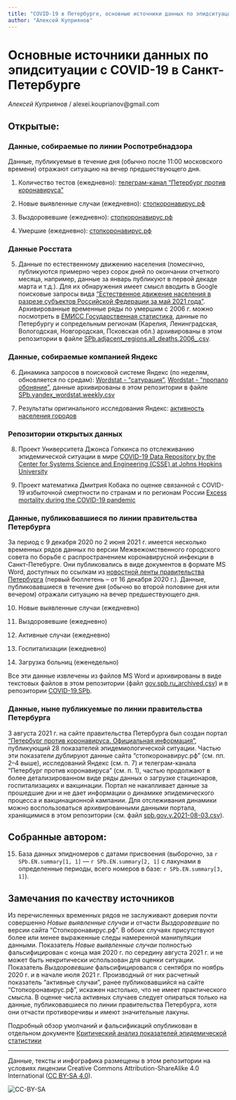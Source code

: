 ```yaml
---
title: "COVID-19 в Петербурге, основные источники данных по эпидситуации"
author: "Алексей Куприянов"
---
```


# Основные источники данных по эпидситуации c COVID-19 в Санкт-Петербурге

*Алексей Куприянов* / alexei.kouprianov@gmail.com

## Открытые:

### Данные, собираемые по линии Роспотребнадзора

Данные, публикуемые в течение дня (обычно после 11:00 московского времени) отражают ситуацию на вечер предшествующего дня.

(1) Количество тестов (ежедневно): [телеграм-канал "Петербург против коронавируса"](https://t.me/koronavirusspb)

(2) Новые выявленные случаи (ежедневно): [стопкоронавирус.рф](https://стопкоронавирус.рф/information/)

(3) Выздоровевшие (ежедневно): [стопкоронавирус.рф](https://стопкоронавирус.рф/information/)

(4) Умершие (ежедневно): [стопкоронавирус.рф](https://стопкоронавирус.рф/information/)

### Данные Росстата

(5) Данные по естественному движению населения (помесячно, публикуются примерно через сорок дней по окончании отчетного месяца, например, данные за январь публикуют в первой декаде марта и т.д.). Для их обнаружения имеет смысл вводить в Google поисковые запросы вида ["Естественное движение населения в разрезе субъектов Российской Федерации за май 2021 года"](https://www.google.com/search?channel=fs&q=%D0%95%D1%81%D1%82%D0%B5%D1%81%D1%82%D0%B2%D0%B5%D0%BD%D0%BD%D0%BE%D0%B5+%D0%B4%D0%B2%D0%B8%D0%B6%D0%B5%D0%BD%D0%B8%D0%B5+%D0%BD%D0%B0%D1%81%D0%B5%D0%BB%D0%B5%D0%BD%D0%B8%D1%8F+%D0%B2+%D1%80%D0%B0%D0%B7%D1%80%D0%B5%D0%B7%D0%B5+%D1%81%D1%83%D0%B1%D1%8A%D0%B5%D0%BA%D1%82%D0%BE%D0%B2+%D0%A0%D0%BE%D1%81%D1%81%D0%B8%D0%B9%D1%81%D0%BA%D0%BE%D0%B9+%D0%A4%D0%B5%D0%B4%D0%B5%D1%80%D0%B0%D1%86%D0%B8%D0%B8+%D0%B7%D0%B0+%D0%BC%D0%B0%D0%B9+2021+%D0%B3%D0%BE%D0%B4%D0%B0). Архивированные временные ряды по умершим с 2006 г. можно посмотреть в [ЕМИСС Государственная статистика](https://www.fedstat.ru/indicator/33556), данные по Петербургу и сопредельным регионам (Карелия, Ленинградская, Вологодская, Новгородская, Псковская обл.) архивированы в этом репозитории в файле [SPb.adjacent_regions.all_deaths.2006_.csv](../data/SPb.adjacent_regions.all_deaths.2006_.csv).

### Данные, собираемые компанией Яндекс

(6) Динамика запросов в поисковой системе Яндекс (по неделям, обновляется по средам): [Wordstat - "сатурация"](https://wordstat.yandex.ru/#!/history?period=weekly&regions=2&words=%D1%81%D0%B0%D1%82%D1%83%D1%80%D0%B0%D1%86%D0%B8%D1%8F), [Wordstat - "пропало обоняние"](https://wordstat.yandex.ru/#!/history?period=weekly&regions=2&words=%D0%BF%D1%80%D0%BE%D0%BF%D0%B0%D0%BB%D0%BE%20%D0%BE%D0%B1%D0%BE%D0%BD%D1%8F%D0%BD%D0%B8%D0%B5), данные архивированы в этом репозитории в файле [SPb.yandex_wordstat.weekly.csv](../data/SPb.yandex_wordstat.weekly.csv)

(7) Результаты оригинального исследования Яндекс: [активность населения городов](https://yandex.ru/company/researches/2020/cities-activity)

### Репозитории открытых данных

(8) Проект Университета Джонса Гопкинса по отслеживанию эпидемической ситуации в мире [COVID-19 Data Repository by the Center for Systems Science and Engineering (CSSE) at Johns Hopkins University](https://github.com/CSSEGISandData/COVID-19)

(9) Проект математика Дмитрия Кобака по оценке связанной с COVID-19 избыточной смертности по странам и по регионам России [Excess mortality during the COVID-19 pandemic](https://github.com/dkobak/excess-mortality)

### Данные, публиковавшиеся по линии правительства Петербурга

За период с 9 декабря 2020 по 2 июня 2021 г. имеется несколько временных рядов данных по версии Межвежомственного городского совета по борьбе с распространением коронавирусной инфекции в Санкт-Петебурге. Они публиковались в виде документов в формате MS Word, доступных по ссылкам из [новостной ленты правительства Петербурга](https://www.gov.spb.ru/press/government/) (первый бюллетень -- от 16 декабря 2020 г.). Данные, публиковавшиеся в течение дня (обычно во второй половине дня или вечером) отражали ситуацию на вечер предшествующего дня.

(10) Новые выявленные случаи (ежедневно)

(11) Выздоровевшие (ежедневно)

(12) Активные случаи (ежедневно)

(13) Госпитализации (ежедневно)

(14) Загрузка больниц (еженедельно)

Все эти данные извлечены из файлов MS Word и архивированы в виде текстовых файлов в этом репозитории (файл [gov.spb.ru_archived.csv](data/gov.spb.ru_archived.csv)) и в репозитории [COVID-19.SPb](https://github.com/alexei-kouprianov/COVID-19.SPb).

### Данные, ныне публикуемые по линии правительства Петербурга

3 августа 2021 г. на сайте правительства Петербурга был создан портал ["Петербург против коронавируса. Официальная информация"](https://www.gov.spb.ru/covid-19/), публикующий 28 показателей эпидемиологической ситуации. Частью эти показатели дублируют данные сайта "стопкоронавирус.рф" (см. пп. 2--4 выше), исследований Яндекс (см. п. 7) и телеграм-канала "Петербург против коронавируса" (см. п. 1), частью продолжают в более детализированном виде ряды данных о загрузке стационаров, госпитализациях и вакцинации. Портал не накапливает данные за прошедшие дни и не дает информации о динамике эпидемического процесса и вакцинационной кампании. Для отслеживания динамики можно воспользоваться архивированными данными портала, хранящимися в этом репозитории (см. файл [spb.gov.v.2021-08-03.csv](../data/spb.gov.v.2021-08-03.csv)).

## Собранные автором:

(15) База данных эпидномеров с датами присвоения (выборочно, за `r SPb.EN.summary[1, 1]` --- `r SPb.EN.summary[2, 1]` c лакунами в определенные периоды, всего номеров в базе: `r SPb.EN.summary[3, 1]`).

## Замечания по качеству источников

Из перечисленных временных рядов не заслуживают доверия почти совершенно *Новые выявленные случаи* и отчасти *Выздоровевшие* по версии сайта "Стопкоронавирус.рф". В обоих случаях присутствуют более или менее выраженные следы намеренной манипуляции данными. Показатель *Новые выявленные случаи* полностью фальсифицирован с конца мая 2020 г. по середину августа 2021 г. и не может быть некритически использован для оценки ситуации. Показатель *Выздоровевшие* фальсифицировался с сентября по ноябрь 2020 г. и в начале июля 2021 г. Производный от них расчетный показатель "активные случаи", ранее публиковавшийся на сайте "Стопкоронавирус.рф", искажен настолько, что не имеет практического смысла. В оценке числа активных случаев следует опираться только на данные, публиковавшиеся по линии правительства Петербурга, хотя они отчасти противоречивы и имеют значительные лакуны.

Подробный обзор умолчаний и фальсификаций опубликован в отдельном документе [Критический анализ показателей эпидемической статистики](SPb.COVID-19.data_critique.md)

<hr />

Данные, тексты и инфографика размещены в этом репозитории на условиях лицензии Creative Commons Attribution-ShareAlike 4.0 International ([CC BY-SA 4.0](https://creativecommons.org/licenses/by-sa/4.0/)).

![](../misc/CC-BY-SA-icon.png "CC-BY-SA")
